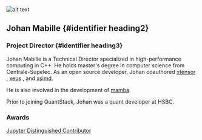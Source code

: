 
![alt text](../../../static/img/avatars/Johan.jpg)

## Johan Mabille {#identifier heading2}

### Project Director {#identifier heading3}

Johan Mabille is a Technical Director specialized in high-performance computing in C++.
He holds master's degree in computer science from Centrale-Supelec.
As an open source developer, Johan coauthored <a href="https://github.com/xtensor-stack/xtensor">xtensor</a> , <a href="https://github.com/jupyter-xeus/xeus">xeus</a> , and <a href="https://github.com/xtensor-stack/xsimd">xsimd</a>.

He is also involved in the development of <a href="https://github.com/mamba-org/mamba">mamba</a>.

Prior to joining QuantStack, Johan was a quant developer at HSBC.

### Awards 

<a href="https://blog.jupyter.org/congratulations-distinguished-contributors-149deff3033c">Jupyter Distinguished Contributor</a>